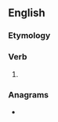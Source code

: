 ==English==

===Etymology===
{{suffix|en|constrain|eth}}

===Verb===
{{head|en|verb form}}

# {{en-archaic third-person singular of|constrain}}

===Anagrams===
* {{anagrams|en|a=acehinnorstt|notharctines|trochantines}}